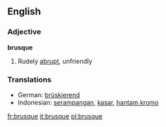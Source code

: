 ==English==

===Adjective===
'''brusque'''

#Rudely [[abrupt]], unfriendly
{{seeCites}}
===Translations===
*German: [[brüskierend]]
*Indonesian: [[serampangan]], [[kasar]], [[hantam kromo]]

[[fr:brusque]]
[[it:brusque]]
[[pl:brusque]]
